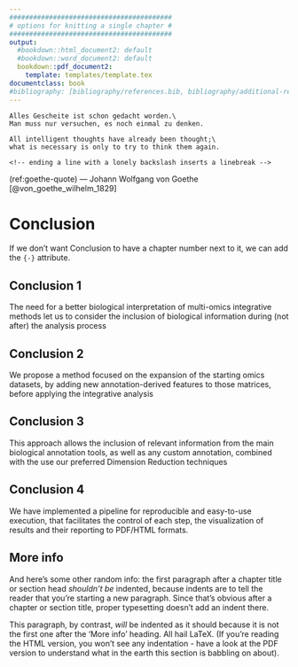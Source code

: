 ```yaml
---
#########################################
# options for knitting a single chapter #
#########################################
output:
  #bookdown::html_document2: default
  #bookdown::word_document2: default
  bookdown::pdf_document2:
    template: templates/template.tex
documentclass: book
#bibliography: [bibliography/references.bib, bibliography/additional-references.bib]
---
```


```block
Alles Gescheite ist schon gedacht worden.\
Man muss nur versuchen, es noch einmal zu denken.

All intelligent thoughts have already been thought;\
what is necessary is only to try to think them again.

<!-- ending a line with a lonely backslash inserts a linebreak -->
```
(ref:goethe-quote) --- Johann Wolfgang von Goethe [@von_goethe_wilhelm_1829]

# Conclusion {-}
If we don't want Conclusion to have a chapter number next to it, we can add the `{-}` attribute.

## Conclusion 1 {-}
The need for a better biological interpretation of multi-omics integrative methods let us to consider the inclusion of biological information during (not after) the analysis process

## Conclusion 2 {-}
We propose a method focused on the expansion of the starting omics datasets, by adding new annotation-derived features to those matrices, before applying the integrative analysis

## Conclusion 3 {-}
This approach allows the inclusion of relevant information from the main biological annotation tools, as well as any custom annotation, combined with the use our preferred Dimension Reduction techniques

## Conclusion 4 {-}
We have implemented a pipeline for reproducible and easy-to-use execution, that facilitates the control of each step, the visualization of results and their reporting to PDF/HTML formats.

## More info {-}
And here's some other random info: 
the first paragraph after a chapter title or section head _shouldn't be_ indented, because indents are to tell the reader that you're starting a new paragraph. 
Since that's obvious after a chapter or section title, proper typesetting doesn't add an indent there.

This paragraph, by contrast, *will* be indented as it should because it is not the first one after the 'More info' heading.
All hail LaTeX. (If you're reading the HTML version, you won't see any indentation - have a look at the PDF version to understand what in the earth this section is babbling on about).